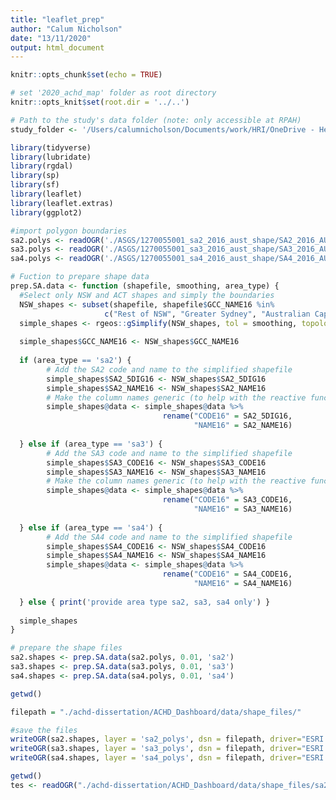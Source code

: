 ```yaml
---
title: "leaflet_prep"
author: "Calum Nicholson"
date: "13/11/2020"
output: html_document
---
```


```r
knitr::opts_chunk$set(echo = TRUE)

# set '2020_achd_map' folder as root directory
knitr::opts_knit$set(root.dir = '../..')

# Path to the study's data folder (note: only accessible at RPAH)
study_folder <- '/Users/calumnicholson/Documents/work/HRI/OneDrive - Heart Research Institute/To Do/'

library(tidyverse)
library(lubridate)
library(rgdal)
library(sp)
library(sf)
library(leaflet)
library(leaflet.extras)
library(ggplot2)
```

``` r
#import polygon boundaries
sa2.polys <- readOGR('./ASGS/1270055001_sa2_2016_aust_shape/SA2_2016_AUST.shp')
sa3.polys <- readOGR('./ASGS/1270055001_sa3_2016_aust_shape/SA3_2016_AUST.shp')
sa4.polys <- readOGR('./ASGS/1270055001_sa4_2016_aust_shape/SA4_2016_AUST.shp')
``` 

``` r
# Fuction to prepare shape data
prep.SA.data <- function (shapefile, smoothing, area_type) {
  #Select only NSW and ACT shapes and simply the boundaries
  NSW_shapes <- subset(shapefile, shapefile$GCC_NAME16 %in% 
                     c("Rest of NSW", "Greater Sydney", "Australian Capital Territory"))
  simple_shapes <- rgeos::gSimplify(NSW_shapes, tol = smoothing, topologyPreserve=TRUE)
  
  simple_shapes$GCC_NAME16 <- NSW_shapes$GCC_NAME16
  
  if (area_type == 'sa2') {
        # Add the SA2 code and name to the simplified shapefile
        simple_shapes$SA2_5DIG16 <- NSW_shapes$SA2_5DIG16
        simple_shapes$SA2_NAME16 <- NSW_shapes$SA2_NAME16
        # Make the column names generic (to help with the reactive functions in shiny)
        simple_shapes@data <- simple_shapes@data %>%
                                  rename("CODE16" = SA2_5DIG16,
                                         "NAME16" = SA2_NAME16)
  
  } else if (area_type == 'sa3') {
        # Add the SA3 code and name to the simplified shapefile
        simple_shapes$SA3_CODE16 <- NSW_shapes$SA3_CODE16
        simple_shapes$SA3_NAME16 <- NSW_shapes$SA3_NAME16
        # Make the column names generic (to help with the reactive functions in shiny)
        simple_shapes@data <- simple_shapes@data %>%
                                  rename("CODE16" = SA3_CODE16,
                                         "NAME16" = SA3_NAME16)
  
  } else if (area_type == 'sa4') {
        # Add the SA4 code and name to the simplified shapefile
        simple_shapes$SA4_CODE16 <- NSW_shapes$SA4_CODE16
        simple_shapes$SA4_NAME16 <- NSW_shapes$SA4_NAME16
        simple_shapes@data <- simple_shapes@data %>%
                                  rename("CODE16" = SA4_CODE16,
                                         "NAME16" = SA4_NAME16)
        
  } else { print('provide area type sa2, sa3, sa4 only') }
  
  simple_shapes
}
```


``` r
# prepare the shape files
sa2.shapes <- prep.SA.data(sa2.polys, 0.01, 'sa2')
sa3.shapes <- prep.SA.data(sa3.polys, 0.01, 'sa3')
sa4.shapes <- prep.SA.data(sa4.polys, 0.01, 'sa4')
```


``` r
getwd()

filepath = "./achd-dissertation/ACHD_Dashboard/data/shape_files/"

#save the files
writeOGR(sa2.shapes, layer = 'sa2_polys', dsn = filepath, driver="ESRI Shapefile")
writeOGR(sa3.shapes, layer = 'sa3_polys', dsn = filepath, driver="ESRI Shapefile")
writeOGR(sa4.shapes, layer = 'sa4_polys', dsn = filepath, driver="ESRI Shapefile")

```




``` r
getwd()
tes <- readOGR("./achd-dissertation/ACHD_Dashboard/data/shape_files/sa2_polys.shp")

```





